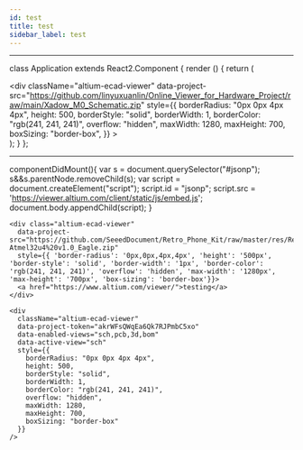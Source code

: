```yaml
---
id: test
title: test
sidebar_label: test
---
```



---

<div
            className="altium-ecad-viewer"
            data-project-src="https://github.com/linyuxuanlin/Online_Viewer_for_Hardware_Project/raw/main/Xadow_M0_Schematic.zip"
            style={{
              borderRadius: "0px 0px 4px 4px",
              height: 500,
              borderStyle: "solid",
              borderWidth: 1,
              borderColor: "rgb(241, 241, 241)",
              overflow: "hidden",
              maxWidth: 1280,
              maxHeight: 700,
              boxSizing: "border-box",
            }}
          ></div>




class Application extends React2.Component {
  render () {
    return (
      <div className="application">
          <Helmet>
              <script src="https://viewer.altium.com/client/static/js/embed.js"></script>
              <script>try{Typekit.load({ async: true })}catch(e){}</script>
          </Helmet>
          <div
            className="altium-ecad-viewer"
            data-project-src="https://github.com/linyuxuanlin/Online_Viewer_for_Hardware_Project/raw/main/Xadow_M0_Schematic.zip"
            style={{
              borderRadius: "0px 0px 4px 4px",
              height: 500,
              borderStyle: "solid",
              borderWidth: 1,
              borderColor: "rgb(241, 241, 241)",
              overflow: "hidden",
              maxWidth: 1280,
              maxHeight: 700,
              boxSizing: "border-box",
            }}
          ></div>
      </div>
    );
  }
};

---

<script src="https://viewer.altium.com/client/static/js/embed.js"></script>

componentDidMount(){
var s = document.querySelector("#jsonp");
s&&s.parentNode.removeChild(s);
var script = document.createElement("script");
script.id = "jsonp";
script.src = 'https://viewer.altium.com/client/static/js/embed.js';
document.body.appendChild(script);
}

```
<div class="altium-ecad-viewer"
  data-project-src="https://github.com/SeeedDocument/Retro_Phone_Kit/raw/master/res/RePhone%20core%202G-Atmel32u4%20v1.0_Eagle.zip"
  style={{ 'border-radius': '0px,0px,4px,4px', 'height': '500px', 'border-style': 'solid', 'border-width': '1px', 'border-color': 'rgb(241, 241, 241)', 'overflow': 'hidden', 'max-width': '1280px', 'max-height': '700px', 'box-sizing': 'border-box'}}>
  <a href="https://www.altium.com/viewer/">testing</a>
</div>

<div
  className="altium-ecad-viewer"
  data-project-token="akrWFsQWqEa6Qk7RJPmbC5xo"
  data-enabled-views="sch,pcb,3d,bom"
  data-active-view="sch"
  style={{
    borderRadius: "0px 0px 4px 4px",
    height: 500,
    borderStyle: "solid",
    borderWidth: 1,
    borderColor: "rgb(241, 241, 241)",
    overflow: "hidden",
    maxWidth: 1280,
    maxHeight: 700,
    boxSizing: "border-box"
  }}
/>
```
